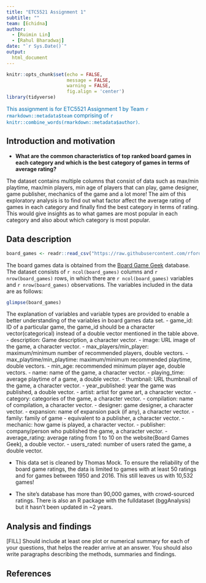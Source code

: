 ---
title: "ETC5521 Assignment 1"
subtitle: ""
team: [Echidna]
author:
  - [Ruimin Lin]
  - [Rahul Bharadwaj]
date: "`r Sys.Date()`"
output: 
  html_document
---

```{r setup, include=FALSE}
knitr::opts_chunk$set(echo = FALSE,
                      message = FALSE,
                      warning = FALSE,
                      fig.align = 'center')
library(tidyverse)
```

[This assignment is for ETC5521 Assignment 1 by Team `r rmarkdown::metadata$team` comprising of `r knitr::combine_words(rmarkdown::metadata$author)`.]{style="color:#006DAE;"}


## Introduction and motivation

* **What are the common characteristics of top ranked board games in each category and which is the best category of games in terms of average rating?**

The dataset contains multiple columns that consist of data such as max/min playtime, max/min players, min age of players that can play, game designer, game publisher, mechanics of the game and a lot more! The aim of this exploratory analysis is to find out what factor affect the average rating of games in each category and finally find the best category in terms of rating. This would give insights as to what games are most popular in each category and also about which category is most popular.

## Data description

```{r ReadData}
board_games <- readr::read_csv("https://raw.githubusercontent.com/rfordatascience/tidytuesday/master/data/2019/2019-03-12/board_games.csv")
```

The board games data is obtained from the [Board Game Geek](https://boardgamegeek.com/) database. The dataset consists of `r ncol(board_games)` columns and `r nrow(board_games)` rows, in which there are `r ncol(board_games)` variables and `r nrow(board_games)` observations. The variables included in the data are as follows:

```{r}
glimpse(board_games)
```
The explanation of variables and variable types are provided to enable a better understanding of the variables in board games data set.
- game_id: ID of a particular game, the game_id should be a character vector(categorical) instead of a double vector mentioned in the table above.
- description: Game description, a character vector.
- image: URL image of the game, a character vector.
- max_players/min_player: maximum/minimum number of recommended players, double vectors.
- max_playtime/min_playtime: maximum/minimum recommended playtime, double vectors.
- min_age: recommended minimum player age, double vectors.
- name: name of the game, a character vector.
- playing_time: average playtime of a game, a double vector.
- thumbnail: URL thumbnail of the game, a character vector.
- year_published: year the game was published, a double vector.
- artist: artist for game art, a character vector.
- category: categories of the game, a character vector.
- compilation: name of compilation, a character vector.
- designer: game designer, a character vector.
- expansion: name of expansion pack (if any), a character vector.
- family: family of game - equivalent to a publisher, a character vector.
- mechanic: how game is played, a character vector.
- publisher: company/person who published the game, a character vector.
- average_rating: average rating from 1 to 10 on the website(Board Games Geek), a double vector.
- users_rated: number of users rated the game, a double vector.

* This data set is cleaned by Thomas Mock. To ensure the reliability of the board game ratings, the data is limited to games with at least 50 ratings and for games between 1950 and 2016. This still leaves us with 10,532 games!

* The site's database has more than 90,000 games, with crowd-sourced ratings. There is also an R package with the fulldataset (bggAnalysis) but it hasn't been updated in ~2 years.

## Analysis and findings

[FILL] Should include at least one plot or numerical summary for each of your questions, that helps the reader arrive at an answer. You should also write paragraphs describing the methods, summaries and findings. 

## References
